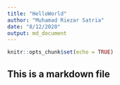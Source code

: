 ```yaml
---
title: "HelloWorld"
author: "Muhamad Riezar Satria"
date: "8/12/2020"
output: md_document
---
```


```r
knitr::opts_chunk$set(echo = TRUE)
```

## This is a markdown file
